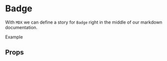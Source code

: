 
<Meta title='Badge' component={Badge} />

# Badge

With `MDX` we can define a story for `Badge` right in the middle of our
markdown documentation.

<Preview>
      <Badge>Example</Badge>
</Preview>

## Props

<Props of={Badge} />
